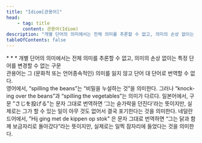 ```yaml
---
title: "Idiom[관용어]"
head:
    - tag: title
      content: 관용어(Idiom)
description: "개별 단어의 의미에서는 전체 의미를 추론할 수 없고, 의미의 손상 없이는 특정 단어를 변경할 수 없는 구문"
tableOfContents: false
---
```


<Badge text="WCAG2" variant="note" size="large" />
* * *
개별 단어의 의미에서는 전체 의미를 추론할 수 없고, 의미의 손상 없이는 특정 단어를 변경할 수 없는 구문

<Aside title="참고">
관용어는 그 (문화적 또는 언어종속적인) 의미를 잃지 않고 단어 대 단어로 번역할 수 없다.
</Aside>

<Card title="예제 1" icon="open-book">
영어에서, “<span lang="en">spilling the beans</span>”는 “비밀을 누설하는 것”을 의미한다. 그러나 “<span lang="en">knocking over the beans</span>”과 “<span lang="en">spilling the vegetables</span>”는 의미가 다르다.
</Card>
<Card title="예제 2" icon="open-book">
일본어에서, 구문 "<span lang="ja">さじを投げる</span>"는 문자 그대로 번역하면 ‘그는 숟가락을 던진다’라는 뜻이지만, 실제로는 그가 할 수 있는 일이 아무 것도 없어서 결국 포기한다는 것을 의미한다.
</Card>
<Card title="예제 3" icon="open-book">
네덜란드어에서, "<span lang="nl">Hij ging met de kippen op stok</span>" 은 문자 그대로 번역하면 “그는 닭과 함께 보금자리로 돌아갔다”라는 뜻이지만, 실제로는 일찍 잠자리에 들었다는 것을 의미한다.
</Card>
